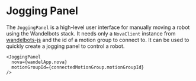 
<Meta of={JoggingPanel} />

# Jogging Panel


The `JoggingPanel` is a high-level user interface for manually moving a robot using the Wandelbots stack. It needs only a `NovaClient` instance from [wandelbots-js](https://github.com/wandelbotsgmbh/wandelbots-js) and the id of a motion group to connect to.
It can be used to quickly create a jogging panel to control a robot.

```tsx
<JoggingPanel
  nova={wandelApp.nova}
  motionGroupId={connectedMotionGroup.motionGroupId}
/>
```

<Story of={JoggingPanel.Default} />
